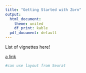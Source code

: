 ```yaml
---
title: "Getting Started with Zorn"
output:
  html_document:
    theme: united
    df_print: kable
  pdf_document: default
---
```


List of vignettes here!

[a link](debarcoding.html "Debarcoding tutorial")

```r


#can use layout from Seurat


```
